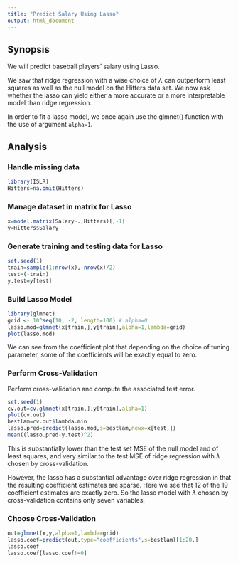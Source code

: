 ```yaml
---
title: "Predict Salary Using Lasso"
output: html_document
---
```


## Synopsis

We will predict baseball players' salary using Lasso.

We saw that ridge regression with a wise choice of $\lambda$ can outperform least squares as well as the null model on the Hitters data set. We now ask whether the lasso can yield either a more accurate or a more interpretable model than ridge regression.

In order to fit a lasso model, we once again use the glmnet() function with the use of argument `alpha=1`.

## Analysis

### Handle missing data

```r
library(ISLR)
Hitters=na.omit(Hitters)
```

### Manage dataset in matrix for Lasso

```r
x=model.matrix(Salary~.,Hitters)[,-1]
y=Hitters$Salary
```

### Generate training and testing data for Lasso

```r
set.seed(1)
train=sample(1:nrow(x), nrow(x)/2)
test=(-train)
y.test=y[test]
```


### Build Lasso Model

```r
library(glmnet)
grid <- 10^seq(10, -2, length=100) # alpha=0 
lasso.mod=glmnet(x[train,],y[train],alpha=1,lambda=grid)
plot(lasso.mod)
```

We can see from the coefficient plot that depending on the choice of tuning parameter, some of the coefficients will be exactly equal to zero.

### Perform Cross-Validation

Perform cross-validation and compute the associated test error.

```r
set.seed(1)
cv.out=cv.glmnet(x[train,],y[train],alpha=1)
plot(cv.out)
bestlam=cv.out$lambda.min
lasso.pred=predict(lasso.mod,s=bestlam,newx=x[test,])
mean((lasso.pred-y.test)^2)
```

This is substantially lower than the test set MSE of the null model and of least squares, and very similar to the test MSE of ridge regression with $\lambda$ chosen by cross-validation.

However, the lasso has a substantial advantage over ridge regression in that the resulting coefficient estimates are sparse. Here we see that 12 of the 19 coefficient estimates are exactly zero. So the lasso model with $\lambda$ chosen by cross-validation contains only seven variables.

### Choose Cross-Validation 

```r
out=glmnet(x,y,alpha=1,lambda=grid)
lasso.coef=predict(out,type="coefficients",s=bestlam)[1:20,]
lasso.coef
lasso.coef[lasso.coef!=0]
```


